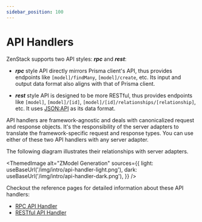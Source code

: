 ```yaml
---
sidebar_position: 100
---
```



# API Handlers

ZenStack supports two API styles: ***rpc*** and ***rest***:

- ***rpc*** style API directly mirrors Prisma client's API, thus provides endpoints like `[model]/findMany`, `[model]/create`, etc. Its input and output data format also aligns with that of Prisma client.

- ***rest*** style API is designed to be more RESTful, thus provides endpoints like `[model]`, `[model]/[id]`, `[model]/[id]/relationships/[relationship]`, etc. It uses [JSON:API](https://jsonapi.org/) as its data format.

API handlers are framework-agnostic and deals with canonicalized request and response objects. It's the responsibility of the server adapters to translate the framework-specific request and response types. You can use either of these two API handlers with any server adapter.

The following diagram illustrates their relationships with server adapters.

<ThemedImage
    alt="ZModel Generation"
    sources={{
        light: useBaseUrl('/img/intro/api-handler-light.png'),
        dark: useBaseUrl('/img/intro/api-handler-dark.png'),
    }}
/>

Checkout the reference pages for detailed information about these API handlers:

- [RPC API Handler](./rpc)
- [RESTful API Handler](./rest)
